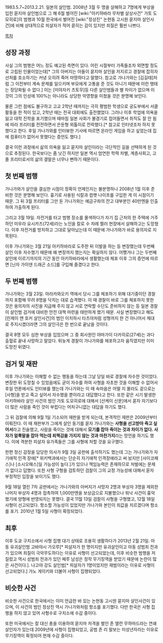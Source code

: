 1983.5.7~2013.2.21. 일본의 살인범. 2008년 3월 두 명을 살해하고 7명에게 부상을 입힌 묻지마 살인범으로 그 해 6월 벌어진 [wiki:"아키하바라 무차별 살상사건" 가토 도모히로]의 범행과 10월 한국에서 벌어진 [wiki:"정상진" 논현동 고시원 묻지마 살인사건]에 비해 상대적으로 피살자가 적어 묻히는 감이 있지만 죄질은 훨씬 나쁘다. 

[[목차]]
== 성장 과정 ==
사실 그의 범행은 어느 정도 예고된 측면이 있다. 어린 시절부터 가족들조차 외면할 정도로 고립된 인물이었는데[* 그의 아버지는 아들이 묻지마 살인을 저지르고 경찰에 잡히자 선처를 호소하기는 커녕 오히려 죽어 마땅하다고 말했다. 참고로 가나가와는 [김길태]처럼 그 이전부터 계속 문제를 일으키며 부모에게 고통을 준 것도 아니기 때문에 이런 행태는 정당화될 수 없다.] 이는 [미야자키 츠토무]등 다른 살인범들과 별 차이가 없으며 이것이 그의 인성에 100%는 아니라도 상당한 악영향을 미쳤을 것은 분명해 보인다.

물론 그런 점에도 불구하고 고교 2학년 때까지는 극히 평범한 학생으로 궁도부에서 서클 활동을 한 적이 있고, 2학년 때는 전국 대회에도 출전했었다. 그러나 이후 학업에 의욕을 잃고 대학 진학을 포기했으며 때마침 일본 사회가 불경기로 접어들면서 취직도 잘 안 됨에 따라 프리터를 전전하면서 은둔형 외톨이로 전락했다.[* 참고로 인터넷조차 하지 못했다고 한다. 후일 가나가와를 인터뷰한 기사에 따르면 온라인 게임을 하고 싶었는데 집에 컴퓨터가 없어서 못했다는 증언도 했다.]

결국 이런 과정에서 삶의 의욕을 잃고 묻지마 살인이라는 극단적인 길을 선택하게 된 것으로 추정된다. 한국보다는 좀 낫긴 하지만 일본 역시 엄연한 학력 차별, 계층사회고, 고졸 프리터로서의 삶의 결말은 너무나 뻔하기 때문이다. 

== 첫 번째 범행 ==
가나가와가 살인을 결심한 시점이 정확히 언제인지는 불분명하나 2008년 1월 이후 준비한 것은 분명해 보인다. 흉기로 사용된 식칼과 컴뱃 나이프를 구입한 게 이 시점이기 때문. 그 뒤 3월 프리터를 그만 둔 가나가와는 예금구좌의 잔고 대부분인 40만엔을 인출하여 가출하게 된다.

그리고 3월 19일. 자전거를 타고 범행 장소를 물색하다가 자기 집 근처의 한 주택에 거주하던 미우라 요시카즈(72세)라는 노인을 칼로 수 차례 찔러 현장에서 살해하고는 도망쳤다. 이후 자전거를 방치하고 그대로 달아났는데 이 때문에 가나가와가 바로 용의자로 지목된다.

이후 가나가와는 3월 21일 아키하바라로 도주한 뒤 이발을 하는 등 변장했는데 두번째 살인 이후 자수했기 때문에 왜 변장까지 했는지는 확실하지 않다. 어쨌거나 그는 두번째 살인에 이르기까지의 기간 동안 아키하바라에서 생활했는데 체포 이후 그의 증언에 따르면 [닌자 가이덴 드래곤 소드]를 구입해 즐겼다고 한다. 

== 두 번째 범행 ==
가나가와는 3월 23일. 아라카와오키 역에서 당시 그를 체포하기 위해 대기중이던 경찰까지 포함해 무려 8명을 닥치는 대로 습격했다. 이 때 경찰이 바로 그를 체포하지 못한 것은 용의자의 사진을 지급해 주지 않고 서로 연락할 수단도 준비하지 않는 등 일본 경찰이 살인범 검거에 대비한 안전 대책 마련을 태만하게 했기 때문. 사실 변장했다고 해도 [린제이 앤 호커 살인사건]의 범인 이치하시 타츠야처럼 성형까지 한 건 아니어서 제대로 주지시켰더라면 그의 살인극은 한 번으로 끝났을 것이다.

결국 8명 모두 심한 부상을 입었으며 그 중 회사원인 야마가이 다카히로(27세)는 과다 출혈로 끝내 사망하고 말았다. 뒤늦게 경찰이 가나가와를 체포하고자 움직였지만 이미 도망친 뒤였다.

== 검거 및 재판 ==
이후 가나가와는 이해할 수 없는 행동을 하는데 그날 당일 바로 경찰에 자수한 것이었다. 변장한 뒤 도망칠 수 있었음에도 굳이 자수를 하여 사형을 자초한 것을 이해할 수 없어서 후일 언론에서도 인터뷰를 했는데 가나가와는 이 때 속마음은 어떨 지 몰라도 겉으로는 [사형]을 받고 죽고 싶어서 자수했을 뿐이라고 대답했다고 한다. 또한 같은 시기 발생한 아키하바라 살인 사건의 범인 가토 도모히로에 대해서 [산케이 신문]에서 묻자 자기보다 더 많은 사람을 죽인 것이 부럽다는 어처구니없는 대답을 하기도 했다.

그 뒤 검찰에 의해 9월 1일 기소되어 재판을 받게 되는데, 본격적인 재판은 2009년부터 이뤄진다. 이 때 재판부가 그에게 살인 동기를 묻자 가나가와는 '''사형을 선고받아 죽고 싶어서'''라고 진술했고, 사람을 죽이는 것에 대해서 '''모기를 잡아 죽이는 것과 차이가 없다. 사자가 얼룩말을 잡아 먹는데 죄책감을 가지지 않는 것과 마찬가지'''라는 망언을 하기도 했다. 이에 격분한 피살자 유가족들은 그를 사형에 처할 것을 요구했다.

한편 정신 감정을 담당한 의사가 9월 3일 공판에 출석하기도 했는데 그는 가나가와가 자기애적 인격 장애[* 위키백과에서는 단순히 자기애적 인격장애라고 써 놨지만 [사이코패스]나 [소시오패스]일 가능성이 높다.]가 있으나 책임능력은 존재하므로 처벌에는 문제가 없다고 답했다. 또한 사형 구형을 검토하던 검찰이 그의 교정 가능성에 대해서 묻자 부정적인 입장을 보이기도 했다.

9월 18일 열린 7차 공판에서는 가나가와의 아버지가 사망자 2명과 부상자 3명을 제외한 나머지 부상자 4명과 접촉하여 1,000만엔을 보상금으로 지불했으나 워낙 사건이 흉악했기에 양형에 반영되지는 못했다. 결국 11월 13일 검찰이 사형을 구형했고, 12월 18일 사형이 선고되었다. 항소할 가능성이 있었지만 가나가와 본인이 죄값을 치르겠다며 항소를 포기. 2010년 1월 5일 사형이 확정되었다. 

== 최후 ==
이후 도쿄 구치소에서 사형 집행 대기 상태로 조용히 생활하다가 2013년 2월 21일. 아동 유괴살인범 고바야시 가오루[* 피살자가 한 명이지만 유괴살인이고 아동 성범죄 전과가 있으며 죄질이 극악무도하다는 이유로 사형이 선고되었는데, 이후 비슷한 범행을 저질렀고 역시 성범죄 전과가 있던 페루 남성은 정작 무기징역을 받았기 때문에 논란이 많은 사건이다.]. 나고야 강도 살인범[* 피살자가 1명이었지만 재범이라는 이유로 사형이 선고되었다.] 가노 게이키와 더불어 사형이 집행되었다. 

== 비슷한 사건 ==
비슷한 사건으로 한국에서는 이미 언급한 바 있는 논현동 고시원 묻지마 살인사건이 있으며, 이 사건의 범인 정상진 역시 가나가와처럼 항소를 포기했다. 다만 한국은 사형 집행을 하지 않고 있어 사형수로 구치소에 수감 중이다. 

또한 미국에서는 칼 대신 총을 이용하여 묻지마 저격을 벌인 존 앨런 무하마드라는 연쇄 살인자가 있는데 2009년에 사형이 집행되었고, 공범 존 리 말보는 미성년자라는 이유로 무기징역이 확정되어 현재 수감 중이다. 
